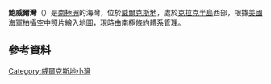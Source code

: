 {{coord|66|15|S|110|32|E|display=title}}

'''鮑威爾灣'''（{{lang-en|Powell Cove}}）是[[南極洲|南極洲]]的海灣，位於[[威爾克斯地|威爾克斯地]]，處於[[克拉克半島|克拉克半島]]西部，根據[[美國海軍|美國海軍]]拍攝空中照片繪入地圖，現時由[[南極條約體系|南極條約體系]]管理。

==參考資料==
{{usgs-gazetteer}}

{{DEFAULTSORT:Powell Cove}}
[[Category:威爾克斯地小灣|Category:威爾克斯地小灣]]


{{WilkesLand-geo-stub}}